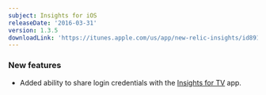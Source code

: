 ```yaml
---
subject: Insights for iOS
releaseDate: '2016-03-31'
version: 1.3.5
downloadLink: 'https://itunes.apple.com/us/app/new-relic-insights/id891431652?mt=8'
---
```


### New features

* Added ability to share login credentials with the [Insights for TV](/docs/mobile-apps/insights-app/features/insights-apple-tv-app) app.
